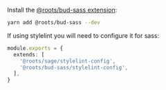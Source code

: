 Install the [@roots/bud-sass extension](https://bud.js.org/extensions/bud-sass):

```sh npm2yarn
yarn add @roots/bud-sass --dev
```

If using stylelint you will need to configure it for sass:

```ts file="stylelint.config.cjs"
module.exports = {
  extends: [
    '@roots/sage/stylelint-config',
    '@roots/bud-sass/stylelint-config',
  ],
}
```
